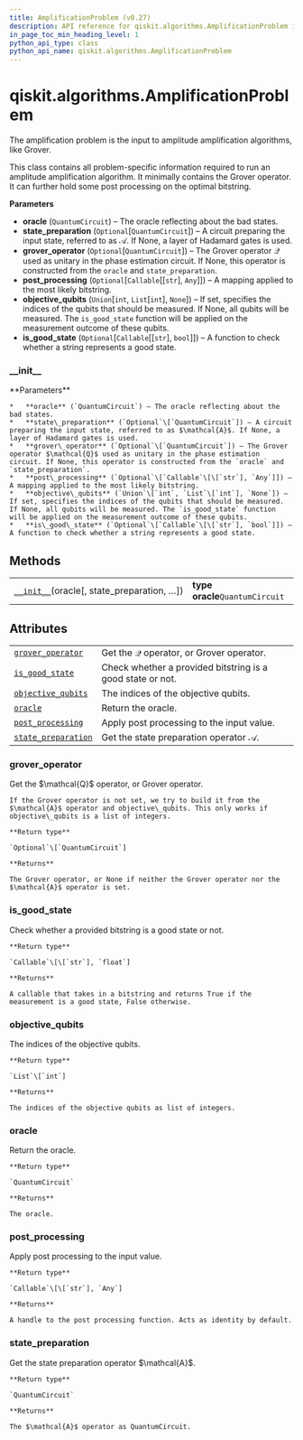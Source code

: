```yaml
---
title: AmplificationProblem (v0.27)
description: API reference for qiskit.algorithms.AmplificationProblem in qiskit v0.27
in_page_toc_min_heading_level: 1
python_api_type: class
python_api_name: qiskit.algorithms.AmplificationProblem
---
```


<span id="qiskit-algorithms-amplificationproblem" />

# qiskit.algorithms.AmplificationProblem

<Class id="qiskit.algorithms.AmplificationProblem" isDedicatedPage={true} github="https://github.com/qiskit/qiskit/tree/stable/0.17/qiskit/algorithms/amplitude_amplifiers/amplification_problem.py" signature="AmplificationProblem(oracle, state_preparation=None, grover_operator=None, post_processing=None, objective_qubits=None, is_good_state=None)" modifiers="class">
  The amplification problem is the input to amplitude amplification algorithms, like Grover.

  This class contains all problem-specific information required to run an amplitude amplification algorithm. It minimally contains the Grover operator. It can further hold some post processing on the optimal bitstring.

  **Parameters**

  *   **oracle** (`QuantumCircuit`) – The oracle reflecting about the bad states.
  *   **state\_preparation** (`Optional`\[`QuantumCircuit`]) – A circuit preparing the input state, referred to as $\mathcal{A}$. If None, a layer of Hadamard gates is used.
  *   **grover\_operator** (`Optional`\[`QuantumCircuit`]) – The Grover operator $\mathcal{Q}$ used as unitary in the phase estimation circuit. If None, this operator is constructed from the `oracle` and `state_preparation`.
  *   **post\_processing** (`Optional`\[`Callable`\[\[`str`], `Any`]]) – A mapping applied to the most likely bitstring.
  *   **objective\_qubits** (`Union`\[`int`, `List`\[`int`], `None`]) – If set, specifies the indices of the qubits that should be measured. If None, all qubits will be measured. The `is_good_state` function will be applied on the measurement outcome of these qubits.
  *   **is\_good\_state** (`Optional`\[`Callable`\[\[`str`], `bool`]]) – A function to check whether a string represents a good state.

  ### \_\_init\_\_

  <Function id="qiskit.algorithms.AmplificationProblem.__init__" signature="__init__(oracle, state_preparation=None, grover_operator=None, post_processing=None, objective_qubits=None, is_good_state=None)">
    **Parameters**

    *   **oracle** (`QuantumCircuit`) – The oracle reflecting about the bad states.
    *   **state\_preparation** (`Optional`\[`QuantumCircuit`]) – A circuit preparing the input state, referred to as $\mathcal{A}$. If None, a layer of Hadamard gates is used.
    *   **grover\_operator** (`Optional`\[`QuantumCircuit`]) – The Grover operator $\mathcal{Q}$ used as unitary in the phase estimation circuit. If None, this operator is constructed from the `oracle` and `state_preparation`.
    *   **post\_processing** (`Optional`\[`Callable`\[\[`str`], `Any`]]) – A mapping applied to the most likely bitstring.
    *   **objective\_qubits** (`Union`\[`int`, `List`\[`int`], `None`]) – If set, specifies the indices of the qubits that should be measured. If None, all qubits will be measured. The `is_good_state` function will be applied on the measurement outcome of these qubits.
    *   **is\_good\_state** (`Optional`\[`Callable`\[\[`str`], `bool`]]) – A function to check whether a string represents a good state.
  </Function>

  ## Methods

  |                                                                                                                                                    |                                 |
  | -------------------------------------------------------------------------------------------------------------------------------------------------- | ------------------------------- |
  | [`__init__`](#qiskit.algorithms.AmplificationProblem.__init__ "qiskit.algorithms.AmplificationProblem.__init__")(oracle\[, state\_preparation, …]) | **type oracle**`QuantumCircuit` |

  ## Attributes

  |                                                                                                                                             |                                                            |
  | ------------------------------------------------------------------------------------------------------------------------------------------- | ---------------------------------------------------------- |
  | [`grover_operator`](#qiskit.algorithms.AmplificationProblem.grover_operator "qiskit.algorithms.AmplificationProblem.grover_operator")       | Get the $\mathcal{Q}$ operator, or Grover operator.        |
  | [`is_good_state`](#qiskit.algorithms.AmplificationProblem.is_good_state "qiskit.algorithms.AmplificationProblem.is_good_state")             | Check whether a provided bitstring is a good state or not. |
  | [`objective_qubits`](#qiskit.algorithms.AmplificationProblem.objective_qubits "qiskit.algorithms.AmplificationProblem.objective_qubits")    | The indices of the objective qubits.                       |
  | [`oracle`](#qiskit.algorithms.AmplificationProblem.oracle "qiskit.algorithms.AmplificationProblem.oracle")                                  | Return the oracle.                                         |
  | [`post_processing`](#qiskit.algorithms.AmplificationProblem.post_processing "qiskit.algorithms.AmplificationProblem.post_processing")       | Apply post processing to the input value.                  |
  | [`state_preparation`](#qiskit.algorithms.AmplificationProblem.state_preparation "qiskit.algorithms.AmplificationProblem.state_preparation") | Get the state preparation operator $\mathcal{A}$.          |

  ### grover\_operator

  <Attribute id="qiskit.algorithms.AmplificationProblem.grover_operator">
    Get the $\mathcal{Q}$ operator, or Grover operator.

    If the Grover operator is not set, we try to build it from the $\mathcal{A}$ operator and objective\_qubits. This only works if objective\_qubits is a list of integers.

    **Return type**

    `Optional`\[`QuantumCircuit`]

    **Returns**

    The Grover operator, or None if neither the Grover operator nor the $\mathcal{A}$ operator is set.
  </Attribute>

  ### is\_good\_state

  <Attribute id="qiskit.algorithms.AmplificationProblem.is_good_state">
    Check whether a provided bitstring is a good state or not.

    **Return type**

    `Callable`\[\[`str`], `float`]

    **Returns**

    A callable that takes in a bitstring and returns True if the measurement is a good state, False otherwise.
  </Attribute>

  ### objective\_qubits

  <Attribute id="qiskit.algorithms.AmplificationProblem.objective_qubits">
    The indices of the objective qubits.

    **Return type**

    `List`\[`int`]

    **Returns**

    The indices of the objective qubits as list of integers.
  </Attribute>

  ### oracle

  <Attribute id="qiskit.algorithms.AmplificationProblem.oracle">
    Return the oracle.

    **Return type**

    `QuantumCircuit`

    **Returns**

    The oracle.
  </Attribute>

  ### post\_processing

  <Attribute id="qiskit.algorithms.AmplificationProblem.post_processing">
    Apply post processing to the input value.

    **Return type**

    `Callable`\[\[`str`], `Any`]

    **Returns**

    A handle to the post processing function. Acts as identity by default.
  </Attribute>

  ### state\_preparation

  <Attribute id="qiskit.algorithms.AmplificationProblem.state_preparation">
    Get the state preparation operator $\mathcal{A}$.

    **Return type**

    `QuantumCircuit`

    **Returns**

    The $\mathcal{A}$ operator as QuantumCircuit.
  </Attribute>
</Class>

